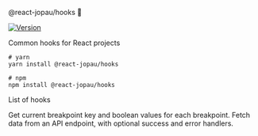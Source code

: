 
<Meta title="Introduction" />

<SBTitle>@react-jopau/hooks 👋</SBTitle>
<p>
  <a href="https://www.npmjs.com/package/@react-jopau/hooks" target="_blank" rel="noreferrer">
    <img alt="Version" src="https://img.shields.io/npm/v/@react-jopau/hooks.svg" />
  </a>
</p>

<SBDescription>Common hooks for React projects</SBDescription>

```shell dark
# yarn
yarn install @react-jopau/hooks

# npm
npm install @react-jopau/hooks
```

<SBSubTitle>List of hooks</SBSubTitle>

<ThemeProvider config={getThemeQueryParam()}>
  <div className="!my-10 grid grid-cols-3 gap-5">

[//]: # 'AUTO-GENERATED-CONTENT:START'

<SBCard title="useBreakpoint" kind="hooks-usebreakpoint">
  Get current breakpoint key and boolean values for each breakpoint.
</SBCard>
<SBCard title="useFetch" kind="hooks-usefetch">
  Fetch data from an API endpoint, with optional success and error handlers.
</SBCard>

[//]: # 'AUTO-GENERATED-CONTENT:END'

  </div>
</ThemeProvider>
